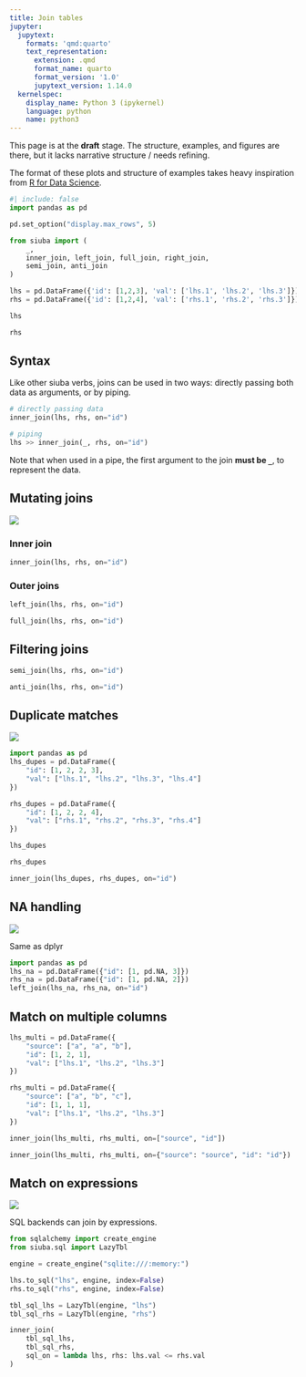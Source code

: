 ```yaml
---
title: Join tables
jupyter:
  jupytext:
    formats: 'qmd:quarto'
    text_representation:
      extension: .qmd
      format_name: quarto
      format_version: '1.0'
      jupytext_version: 1.14.0
  kernelspec:
    display_name: Python 3 (ipykernel)
    language: python
    name: python3
---
```


:::{.callout-warning}
This page is at the **draft** stage. The structure, examples, and figures are there,
but it lacks narrative structure / needs refining.
:::

:::{.callout-note}
The format of these plots and structure of examples takes heavy inspiration from
[R for Data Science](https://r4ds.had.co.nz/relational-data.html).
:::

```python
#| include: false
import pandas as pd

pd.set_option("display.max_rows", 5)
```


```python
from siuba import (
    _,
    inner_join, left_join, full_join, right_join,
    semi_join, anti_join
)

lhs = pd.DataFrame({'id': [1,2,3], 'val': ['lhs.1', 'lhs.2', 'lhs.3']})
rhs = pd.DataFrame({'id': [1,2,4], 'val': ['rhs.1', 'rhs.2', 'rhs.3']})
```

::: {layout-ncol=2}

```python
lhs
```

```python
rhs
```

:::

## Syntax

Like other siuba verbs, joins can be used in two ways: directly passing both data
as arguments, or by piping.

```python
# directly passing data
inner_join(lhs, rhs, on="id")

# piping
lhs >> inner_join(_, rhs, on="id")
```

Note that when used in a pipe, the first argument to the join **must be `_`**,
to represent the data.


## Mutating joins

![](_assets/joins-mutate.png)

### Inner join

```python
inner_join(lhs, rhs, on="id")
```

### Outer joins


```python
left_join(lhs, rhs, on="id")
```

```python
full_join(lhs, rhs, on="id")
```

## Filtering joins

```python
semi_join(lhs, rhs, on="id")
```

```python
anti_join(lhs, rhs, on="id")
```

## Duplicate matches

:::{.grid}
:::{.g-col-lg-3}
:::
:::{.g-col-9 .g-col-md-6}
![](_assets/joins-duplicates.png)
:::
:::{.g-col-lg-3}
:::
:::

```python
import pandas as pd
lhs_dupes = pd.DataFrame({
    "id": [1, 2, 2, 3], 
    "val": ["lhs.1", "lhs.2", "lhs.3", "lhs.4"]
})

rhs_dupes = pd.DataFrame({
    "id": [1, 2, 2, 4],
    "val": ["rhs.1", "rhs.2", "rhs.3", "rhs.4"]
})
```


::: {layout-ncol=2}

```python
lhs_dupes
```

```python
rhs_dupes
```
:::

```python
inner_join(lhs_dupes, rhs_dupes, on="id")
```

## NA handling

:::{.grid}
:::{.g-col-lg-3}
:::
:::{.g-col-9 .g-col-md-6}
![](_assets/joins-missing-values.png)
:::
:::{.g-col-lg-3}
:::
:::

Same as dplyr

```python
import pandas as pd
lhs_na = pd.DataFrame({"id": [1, pd.NA, 3]})
rhs_na = pd.DataFrame({"id": [1, pd.NA, 2]})
left_join(lhs_na, rhs_na, on="id")
```


## Match on multiple columns

```python
lhs_multi = pd.DataFrame({
    "source": ["a", "a", "b"],
    "id": [1, 2, 1],
    "val": ["lhs.1", "lhs.2", "lhs.3"]
})

rhs_multi = pd.DataFrame({
    "source": ["a", "b", "c"],
    "id": [1, 1, 1],
    "val": ["lhs.1", "lhs.2", "lhs.3"]
})

inner_join(lhs_multi, rhs_multi, on=["source", "id"])
```

```python

inner_join(lhs_multi, rhs_multi, on={"source": "source", "id": "id"})
```
## Match on expressions

:::{.grid}
:::{.g-col-lg-3}
:::
:::{.g-col-9 .g-col-md-6}
![](_assets/joins-expressions.png)
:::
:::{.g-col-lg-3}
:::
:::

SQL backends can join by expressions.

```python
from sqlalchemy import create_engine
from siuba.sql import LazyTbl

engine = create_engine("sqlite:///:memory:")

lhs.to_sql("lhs", engine, index=False)
rhs.to_sql("rhs", engine, index=False)

tbl_sql_lhs = LazyTbl(engine, "lhs")
tbl_sql_rhs = LazyTbl(engine, "rhs")

inner_join(
    tbl_sql_lhs,
    tbl_sql_rhs,
    sql_on = lambda lhs, rhs: lhs.val <= rhs.val
)
```
